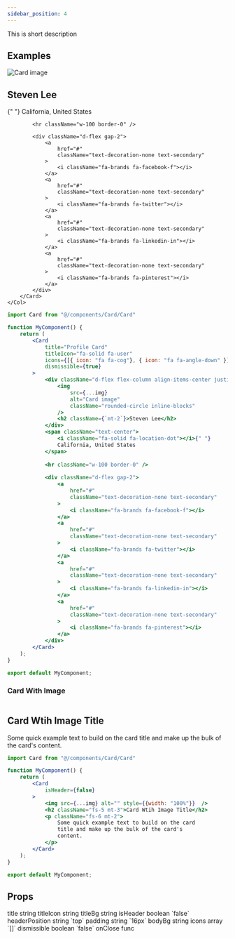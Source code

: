 ```yaml
---
sidebar_position: 4
---
```


This is short description


## Examples

<CodePreview>
    <Col md={6}>
        <Card 
            title="Profile Card" 
            titleIcon="fa-solid fa-user" 
            icons={[{ icon: "fa fa-cog"}, { icon: "fa fa-angle-down" }]}
            dismissible={true}
        >
            <div className="d-flex flex-column align-items-center justify-content-center">
                <img
                    src={image}
                    alt="Card image"
                    className="rounded-circle inline-blocks"
                />
                <h2 className={`mt-2`}>Steven Lee</h2>            
            </div>
            <span className="text-center">
                <i className="fa-solid fa-location-dot"></i>{" "}
                California, United States
            </span>
            
            <hr className="w-100 border-0" />
            
            <div className="d-flex gap-2">
                <a
                    href="#"
                    className="text-decoration-none text-secondary"
                >
                    <i className="fa-brands fa-facebook-f"></i>
                </a>
                <a
                    href="#"
                    className="text-decoration-none text-secondary"
                >
                    <i className="fa-brands fa-twitter"></i>
                </a>
                <a
                    href="#"
                    className="text-decoration-none text-secondary"
                >
                    <i className="fa-brands fa-linkedin-in"></i>
                </a>
                <a
                    href="#"
                    className="text-decoration-none text-secondary"
                >
                    <i className="fa-brands fa-pinterest"></i>
                </a>
            </div>
        </Card>
    </Col>
</CodePreview>


```jsx title="Card"
import Card from "@/components/Card/Card"

function MyComponent() {
    return (
        <Card 
            title="Profile Card" 
            titleIcon="fa-solid fa-user" 
            icons={[{ icon: "fa fa-cog"}, { icon: "fa fa-angle-down" }]}
            dismissible={true}
        >
            <div className="d-flex flex-column align-items-center justify-content-center">
                <img
                    src={...img}
                    alt="Card image"
                    className="rounded-circle inline-blocks"
                />
                <h2 className={`mt-2`}>Steven Lee</h2>            
            </div>
            <span className="text-center">
                <i className="fa-solid fa-location-dot"></i>{" "}
                California, United States
            </span>
            
            <hr className="w-100 border-0" />
            
            <div className="d-flex gap-2">
                <a
                    href="#"
                    className="text-decoration-none text-secondary"
                >
                    <i className="fa-brands fa-facebook-f"></i>
                </a>
                <a
                    href="#"
                    className="text-decoration-none text-secondary"
                >
                    <i className="fa-brands fa-twitter"></i>
                </a>
                <a
                    href="#"
                    className="text-decoration-none text-secondary"
                >
                    <i className="fa-brands fa-linkedin-in"></i>
                </a>
                <a
                    href="#"
                    className="text-decoration-none text-secondary"
                >
                    <i className="fa-brands fa-pinterest"></i>
                </a>
            </div>
        </Card>
    );
}

export default MyComponent;
```

### Card With Image

<CodePreview>
    <Col md={6}>
        <Card
            isHeader={false}
        >
            <img src={placeholderImage} alt="" style={{width: "100%"}}  />
            <h2 className="fs-5 mt-3">Card Wtih Image Title</h2>
            <p className="fs-6 mt-2">
                Some quick example text to build on the card
                title and make up the bulk of the card's
                content.
            </p>
        </Card>
    </Col>
</CodePreview>


```jsx title="Card"
import Card from "@/components/Card/Card"

function MyComponent() {
    return (
        <Card
            isHeader={false}
        >
            <img src={...img} alt="" style={{width: "100%"}}  />
            <h2 className="fs-5 mt-3">Card Wtih Image Title</h2>
            <p className="fs-6 mt-2">
                Some quick example text to build on the card
                title and make up the bulk of the card's
                content.
            </p>
        </Card>
    );
}

export default MyComponent;
```

## Props

<FeatureTable>
    <tr>
        <td>title</td>
        <td>string</td>
        <td></td>
        <td></td>
    </tr>
    <tr>
        <td>titleIcon</td>
        <td>string</td>
        <td></td>
        <td></td>
    </tr>
    <tr>
        <td>titleBg</td>
        <td>string</td>
        <td></td>
        <td></td>
    </tr>
    <tr>
        <td>isHeader</td>
        <td>boolean</td>
        <td>`false`</td>
        <td></td>
    </tr>
    <tr>
        <td>headerPosition</td>
        <td>string</td>
        <td>`top`</td>
        <td></td>
    </tr>
    <tr>
        <td>padding</td>
        <td>string</td>
        <td>`16px`</td>
        <td></td>
    </tr>
    <tr>
        <td>bodyBg</td>
        <td>string</td>
        <td></td>
        <td></td>
    </tr>
    <tr>
        <td>icons</td>
        <td>array</td>
        <td>`[]`</td>
        <td></td>
    </tr>
    <tr>
        <td>dismissible</td>
        <td>boolean</td>
        <td>`false`</td>
        <td></td>
    </tr>
    <tr>
        <td>onClose</td>
        <td>func</td>
        <td></td>
        <td></td>
    </tr>

</FeatureTable>